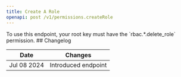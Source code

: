 ```yaml
---
title: Create A Role
openapi: post /v1/permissions.createRole
---
```


<Note>
To use this endpoint, your root key must have the `rbac.*.delete_role` permission.
</Note>
## Changelog

| Date        | Changes             |
|-------------|---------------------|
| Jul 08 2024 | Introduced endpoint |
